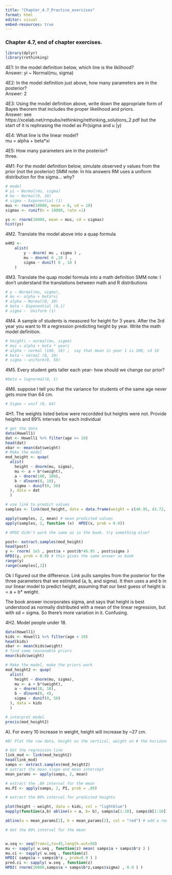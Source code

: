 ```yaml
---
title: "Chapter_4.7_Practice_exercises"
format: html
editor: visual
embed-resources: true
---
```


### Chapter 4.7, end of chapter exercises. 

```r
library(dplyr)
library(rethinking)
```

4E1: In the model definition below, which line is the liklihood?  
Answer: yi ~ Normal(mu, sigma)

4E2: In the model definition just above, how many parameters 
are in the posterior?  
Answer: 2 

4E3: Using the model definition above, write down the appropriate form of Bayes theorem that includes the proper likelihood and priors.  
Answer: see https://xcelab.net/rmpubs/rethinking/rethinking_solutions_2.pdf but the start of it is rephrasing the model as 
Pr(sigma and u |y)

4E4: What line is the linear model?  
mu = alpha + beta*xi

4E5: How many parameters are in the posterior?  
three.

4M1: For the model definition  below, simulate observed y 
values from the prior (not the posterior) 
SMM note: In his answers RM uses a uniform distribution for  the sigma... why? 
```r
# model 
# yi ~ Normal(mu, sigma)
# mu ~ Normal(0, 10)
# sigma ~ Exponential (1) 
mus <- rnorm(10000, mean = 0, sd = 10)
sigmas <- runif(n = 10000, rate =1)

ys <- rnorm(10000, mean = mus, sd = sigmas)
hist(ys)
```
4M2. Translate the model above into a quap formula
```r
m4M2 <- 
    alist(
        y ~ dnorm( mu , sigma ) ,
        mu ~ dnorm( 0 ,10 ) ,
        sigma ~ dunif( 0 , 10 )
    )

```

4M3. Translate the quap model formula into a math definition 
SMM note: I don't understand the translations between math and R distributions 
```r
# y ~ Normal(mu, sigma), 
# mu <- alpha + beta*xi
# alpha ~ Normal(0, 10)
# beta ~ Exponential (0,1)
# sigma ~  Uniform (1)  
```

4M4. A sample of students is measured for height for 3 years. After the 3rd year you want to fit a regression predicting height by year. Write the math model definition. 

```r
# heighti ~ normal(mu, sigma)
# mui = alpha + beta * yeari
# alpha ~ normal (100, 10) ;  say that mean in year 1 is 100, sd 10
# beta ~ normal (0, 10) 
# sigma ~ uniform(0, 50)
```

4M5. Every student gets taller each year- how should we change our prior? 
```r
#beta = lognormal(0, 1)
```
4M6.  suppose I tell you that the variance for students of the same age never gets more than 64 cm. 

```r

# Sigma ~ unif (0, 64)
```

4H1. The weights listed below were recordded but heights were not. Provide heights and 89% intervals for each individual

```r
# get the data 
data(Howell1)
dat <- Howell1 %>% filter(age >= 18)
head(dat)
xbar <- mean(dat$weight)
# Make the model 
mod_height <- quap(
  alist(
    height ~ dnorm(mu, sigma),
    mu <- a + b*(weight),
    a ~ dnorm(100, 100),
    b ~ dlnorm(0, 10),
    sigma ~ dunif(0, 50)
  ), data = dat
  )

# use link to predict values 
samples <- link(mod_height, data = data.frame(weight = c(46.95, 43.72, 64.78, 32.59, 54.63)), n = 1e5)

apply(samples, 2, mean) # mean predicted values 
apply(samples, 2, function (x)  HPDI(x, prob = 0.9))

# HPDI didn't work the same as in the book. try something else? 

post<- extract.samples(mod_height)
head(post)
y <- rnorm( 1e5 , post$a + post$b*46.95 , post$sigma )
HPDI(y, prob = 0.9) # this gives the same answer as book
range(y)
range(samples[,1])

```
Ok I figured out the difference. Link pulls samples from the posterior for the three parameters that we estimated (a, b, and sigma). It then uses a and b in our linear model to predict height, assuming that our best guess of height is = a + b* weight. 

The book answer incorporates sigma, and says that height is best understood as normally distributed with a mean of the linear regression, but with sd = sigma. So there's more variation in it. Confusing. 

4H2. Model people under 18. 

```r

data(Howell1)
kids <- Howell1 %>% filter(age < 18)
head(kids)
xbar <- mean(kids$weight)
# find some reasonable priors
mean(kids$weight)

# Make the model, make the priors work 
mod_height2 <- quap(
  alist(
    height ~ dnorm(mu, sigma),
    mu <- a + b*(weight),
    a ~ dnorm(18, 18),
    b ~ dlnorm(0, 4),
    sigma ~ dunif(0, 50)
  ), data = kids
  )

# interpret model
precis(mod_height2)

```

A). For every 10 increase in weight, height will increase by ~27 cm. 

```r
#B) Plot the raw data, height on the vertical, weight on # the horizonal

# Get the regression line 
link_mod <- link(mod_height2)
head(link_mod)
samps <- extract.samples(mod_height2)
# extract the mean slope and mean intercept
mean_params <- apply(samps, 2, mean)

# extract the .89 interval for the mean 
mu.PI <- apply(samps, 2, PI, prob = .89)

# extract the 89% interval for predicted heights 

plot(height ~ weight, data = kids, col = "lightblue")
mapply(function(a,b) abline(a = a, b= b), samps$a[1:10], samps$b[1:10]) # Plot a bunch of lines from the posterior

abline(a = mean_params[1], b = mean_params[2], col = "red") # add a red line indicating the mean regression

# Get the 89% interval for the mean 


w.seq <- seq(from=1,to=45,length.out=50)
mu <- sapply( w.seq , function(z) mean( samps$a + samps$b*z ) )
mu.ci <- sapply( w.seq , function(z)
HPDI( samps$a + samps$b*z , prob=0.9 ) )
pred.ci <- sapply( w.seq , function(z)
HPDI( rnorm(10000,samps$a + samps$b*z,samps$sigma) , 0.9 ) )




```

